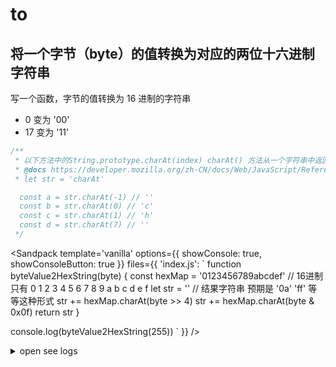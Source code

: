 # to

## 将一个字节（byte）的值转换为对应的两位十六进制字符串

<div>写一个函数，字节的值转换为 16 进制的字符串</div>

- 0 变为 '00'
- 17 变为 '11'

```js
/**
 * 以下方法中的String.prototype.charAt(index) charAt() 方法从一个字符串中返回指定的字符
 * @docs https://developer.mozilla.org/zh-CN/docs/Web/JavaScript/Reference/Global_Objects/String/charAt
 * let str = 'charAt'

  const a = str.charAt(-1) // ''
  const b = str.charAt(0) // 'c'
  const c = str.charAt(1) // 'h'
  const d = str.charAt(7) // ''
 */
```


<Sandpack
  template='vanilla'
  options={{
    showConsole: true,
    showConsoleButton: true
  }}
  files={{
    'index.js': `
  function byteValue2HexString(byte) {
    const hexMap = '0123456789abcdef' // 16进制只有 0 1 2 3 4 5 6 7 8 9 a b c d e f
    let str = '' // 结果字符串 预期是 '0a' 'ff' 等等这种形式 
    str += hexMap.charAt(byte >> 4)
    str += hexMap.charAt(byte & 0x0f)
    return str
  }

console.log(byteValue2HexString(255))
`
}}
/>

<details>
  <summary>open see logs</summary>

```js
/**
 * 10进制的整数 0 --> 00
10进制的整数 1 --> 01
10进制的整数 2 --> 02
10进制的整数 3 --> 03
10进制的整数 4 --> 04
10进制的整数 5 --> 05
10进制的整数 6 --> 06
10进制的整数 7 --> 07
10进制的整数 8 --> 08
10进制的整数 9 --> 09
10进制的整数 10 --> 0a
10进制的整数 11 --> 0b
10进制的整数 12 --> 0c
10进制的整数 13 --> 0d
10进制的整数 14 --> 0e
10进制的整数 15 --> 0f
10进制的整数 16 --> 10
10进制的整数 17 --> 11
10进制的整数 18 --> 12
10进制的整数 19 --> 13
10进制的整数 20 --> 14
10进制的整数 21 --> 15
10进制的整数 22 --> 16
10进制的整数 23 --> 17
10进制的整数 24 --> 18
10进制的整数 25 --> 19
10进制的整数 26 --> 1a
10进制的整数 27 --> 1b
10进制的整数 28 --> 1c
10进制的整数 29 --> 1d
10进制的整数 30 --> 1e
10进制的整数 31 --> 1f
10进制的整数 32 --> 20
10进制的整数 33 --> 21
10进制的整数 34 --> 22
10进制的整数 35 --> 23
10进制的整数 36 --> 24
10进制的整数 37 --> 25
10进制的整数 38 --> 26
10进制的整数 39 --> 27
10进制的整数 40 --> 28
10进制的整数 41 --> 29
10进制的整数 42 --> 2a
10进制的整数 43 --> 2b
10进制的整数 44 --> 2c
10进制的整数 45 --> 2d
10进制的整数 46 --> 2e
10进制的整数 47 --> 2f
10进制的整数 48 --> 30
10进制的整数 49 --> 31
10进制的整数 50 --> 32
10进制的整数 51 --> 33
10进制的整数 52 --> 34
10进制的整数 53 --> 35
10进制的整数 54 --> 36
10进制的整数 55 --> 37
10进制的整数 56 --> 38
10进制的整数 57 --> 39
10进制的整数 58 --> 3a
10进制的整数 59 --> 3b
10进制的整数 60 --> 3c
10进制的整数 61 --> 3d
10进制的整数 62 --> 3e
10进制的整数 63 --> 3f
10进制的整数 64 --> 40
10进制的整数 65 --> 41
10进制的整数 66 --> 42
10进制的整数 67 --> 43
10进制的整数 68 --> 44
10进制的整数 69 --> 45
10进制的整数 70 --> 46
10进制的整数 71 --> 47
10进制的整数 72 --> 48
10进制的整数 73 --> 49
10进制的整数 74 --> 4a
10进制的整数 75 --> 4b
10进制的整数 76 --> 4c
10进制的整数 77 --> 4d
10进制的整数 78 --> 4e
10进制的整数 79 --> 4f
10进制的整数 80 --> 50
10进制的整数 81 --> 51
10进制的整数 82 --> 52
10进制的整数 83 --> 53
10进制的整数 84 --> 54
10进制的整数 85 --> 55
10进制的整数 86 --> 56
10进制的整数 87 --> 57
10进制的整数 88 --> 58
10进制的整数 89 --> 59
10进制的整数 90 --> 5a
10进制的整数 91 --> 5b
10进制的整数 92 --> 5c
10进制的整数 93 --> 5d
10进制的整数 94 --> 5e
10进制的整数 95 --> 5f
10进制的整数 96 --> 60
10进制的整数 97 --> 61
10进制的整数 98 --> 62
10进制的整数 99 --> 63
10进制的整数 100 --> 64
10进制的整数 101 --> 65
10进制的整数 102 --> 66
10进制的整数 103 --> 67
10进制的整数 104 --> 68
10进制的整数 105 --> 69
10进制的整数 106 --> 6a
10进制的整数 107 --> 6b
10进制的整数 108 --> 6c
10进制的整数 109 --> 6d
10进制的整数 110 --> 6e
10进制的整数 111 --> 6f
10进制的整数 112 --> 70
10进制的整数 113 --> 71
10进制的整数 114 --> 72
10进制的整数 115 --> 73
10进制的整数 116 --> 74
10进制的整数 117 --> 75
10进制的整数 118 --> 76
10进制的整数 119 --> 77
10进制的整数 120 --> 78
10进制的整数 121 --> 79
10进制的整数 122 --> 7a
10进制的整数 123 --> 7b
10进制的整数 124 --> 7c
10进制的整数 125 --> 7d
10进制的整数 126 --> 7e
10进制的整数 127 --> 7f
10进制的整数 128 --> 80
10进制的整数 129 --> 81
10进制的整数 130 --> 82
10进制的整数 131 --> 83
10进制的整数 132 --> 84
10进制的整数 133 --> 85
10进制的整数 134 --> 86
10进制的整数 135 --> 87
10进制的整数 136 --> 88
10进制的整数 137 --> 89
10进制的整数 138 --> 8a
10进制的整数 139 --> 8b
10进制的整数 140 --> 8c
10进制的整数 141 --> 8d
10进制的整数 142 --> 8e
10进制的整数 143 --> 8f
10进制的整数 144 --> 90
10进制的整数 145 --> 91
10进制的整数 146 --> 92
10进制的整数 147 --> 93
10进制的整数 148 --> 94
10进制的整数 149 --> 95
10进制的整数 150 --> 96
10进制的整数 151 --> 97
10进制的整数 152 --> 98
10进制的整数 153 --> 99
10进制的整数 154 --> 9a
10进制的整数 155 --> 9b
10进制的整数 156 --> 9c
10进制的整数 157 --> 9d
10进制的整数 158 --> 9e
10进制的整数 159 --> 9f
10进制的整数 160 --> a0
10进制的整数 161 --> a1
10进制的整数 162 --> a2
10进制的整数 163 --> a3
10进制的整数 164 --> a4
10进制的整数 165 --> a5
10进制的整数 166 --> a6
10进制的整数 167 --> a7
10进制的整数 168 --> a8
10进制的整数 169 --> a9
10进制的整数 170 --> aa
10进制的整数 171 --> ab
10进制的整数 172 --> ac
10进制的整数 173 --> ad
10进制的整数 174 --> ae
10进制的整数 175 --> af
10进制的整数 176 --> b0
10进制的整数 177 --> b1
10进制的整数 178 --> b2
10进制的整数 179 --> b3
10进制的整数 180 --> b4
10进制的整数 181 --> b5
10进制的整数 182 --> b6
10进制的整数 183 --> b7
10进制的整数 184 --> b8
10进制的整数 185 --> b9
10进制的整数 186 --> ba
10进制的整数 187 --> bb
10进制的整数 188 --> bc
10进制的整数 189 --> bd
10进制的整数 190 --> be
10进制的整数 191 --> bf
10进制的整数 192 --> c0
10进制的整数 193 --> c1
10进制的整数 194 --> c2
10进制的整数 195 --> c3
10进制的整数 196 --> c4
10进制的整数 197 --> c5
10进制的整数 198 --> c6
10进制的整数 199 --> c7
10进制的整数 200 --> c8
10进制的整数 201 --> c9
10进制的整数 202 --> ca
10进制的整数 203 --> cb
10进制的整数 204 --> cc
10进制的整数 205 --> cd
10进制的整数 206 --> ce
10进制的整数 207 --> cf
10进制的整数 208 --> d0
10进制的整数 209 --> d1
10进制的整数 210 --> d2
10进制的整数 211 --> d3
10进制的整数 212 --> d4
10进制的整数 213 --> d5
10进制的整数 214 --> d6
10进制的整数 215 --> d7
10进制的整数 216 --> d8
10进制的整数 217 --> d9
10进制的整数 218 --> da
10进制的整数 219 --> db
10进制的整数 220 --> dc
10进制的整数 221 --> dd
10进制的整数 222 --> de
10进制的整数 223 --> df
10进制的整数 224 --> e0
10进制的整数 225 --> e1
10进制的整数 226 --> e2
10进制的整数 227 --> e3
10进制的整数 228 --> e4
10进制的整数 229 --> e5
10进制的整数 230 --> e6
10进制的整数 231 --> e7
10进制的整数 232 --> e8
10进制的整数 233 --> e9
10进制的整数 234 --> ea
10进制的整数 235 --> eb
10进制的整数 236 --> ec
10进制的整数 237 --> ed
10进制的整数 238 --> ee
10进制的整数 239 --> ef
10进制的整数 240 --> f0
10进制的整数 241 --> f1
10进制的整数 242 --> f2
10进制的整数 243 --> f3
10进制的整数 244 --> f4
10进制的整数 245 --> f5
10进制的整数 246 --> f6
10进制的整数 247 --> f7
10进制的整数 248 --> f8
10进制的整数 249 --> f9
10进制的整数 250 --> fa
10进制的整数 251 --> fb
10进制的整数 252 --> fc
10进制的整数 253 --> fd
10进制的整数 254 --> fe
10进制的整数 255 --> ff
 */
```

</details>
